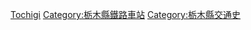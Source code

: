 {{日本行政區劃分類導航|廢站}}
[[Category:日本各都道府縣鐵路廢站|Tochigi]]
[[Category:栃木縣鐵路車站|Category:栃木縣鐵路車站]]
[[Category:栃木縣交通史|Category:栃木縣交通史]]